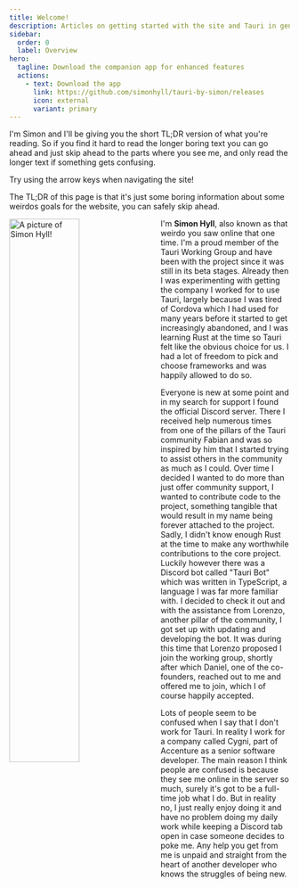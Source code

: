 ```yaml
---
title: Welcome!
description: Articles on getting started with the site and Tauri in general.
sidebar:
  order: 0
  label: Overview
hero:
  tagline: Download the companion app for enhanced features
  actions:
    - text: Download the app
      link: https://github.com/simonhyll/tauri-by-simon/releases
      icon: external
      variant: primary
---
```



<SimonSays title="Hello there!">
I'm Simon and I'll be giving you the short TL;DR version of what you're reading. So if you find it hard to read the longer boring text you can go ahead and just skip ahead to the parts where you see me, and only read the longer text if something gets confusing.

Try using the arrow keys when navigating the site!

The TL;DR of this page is that it's just some boring information about some weirdos goals for the website, you can safely skip ahead.
</SimonSays>

<img src="/me.jpeg" alt="A picture of Simon Hyll!" style="width: 50%;float:left;padding:0 20px 0 0;" />

I'm **Simon Hyll**, also known as that weirdo you saw online that one time. I'm a proud member of the Tauri Working Group and have been with the project since it was still in its beta stages. Already then I was experimenting with getting the company I worked for to use Tauri, largely because I was tired of Cordova which I had used for many years before it started to get increasingly abandoned, and I was learning Rust at the time so Tauri felt like the obvious choice for us. I had a lot of freedom to pick and choose frameworks and was happily allowed to do so. 

Everyone is new at some point and in my search for support I found the official Discord server. There I received help numerous times from one of the pillars of the Tauri community Fabian and was so inspired by him that I started trying to assist others in the community as much as I could. Over time I decided I wanted to do more than just offer community support, I wanted to contribute code to the project, something tangible that would result in my name being forever attached to the project. Sadly, I didn't know enough Rust at the time to make any worthwhile contributions to the core project. Luckily however there was a Discord bot called "Tauri Bot" which was written in TypeScript, a language I was far more familiar with. I decided to check it out and with the assistance from Lorenzo, another pillar of the community, I got set up with updating and developing the bot. It was during this time that Lorenzo proposed I join the working group, shortly after which Daniel, one of the co-founders, reached out to me and offered me to join, which I of course happily accepted.

Lots of people seem to be confused when I say that I don't work for Tauri. In reality I work for a company called Cygni, part of Accenture as a senior software developer. The main reason I think people are confused is because they see me online in the server so much, surely it's got to be a full-time job what I do. But in reality no, I just really enjoy doing it and have no problem doing my daily work while keeping a Discord tab open in case someone decides to poke me. Any help you get from me is unpaid and straight from the heart of another developer who knows the struggles of being new.

